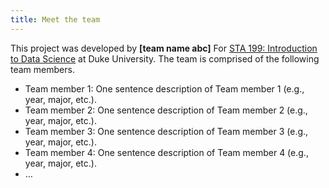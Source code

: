 ```yaml
---
title: Meet the team
---
```



This project was developed by **\[team name abc\]** For [STA 199: Introduction to Data Science](https://sta199-f24.github.io/) at Duke University.
The team is comprised of the following team members.


-   Team member 1: One sentence description of Team member 1 (e.g., year, major, etc.). 
-   Team member 2: One sentence description of Team member 2 (e.g., year, major, etc.).
-   Team member 3: One sentence description of Team member 3 (e.g., year, major, etc.).
-   Team member 4: One sentence description of Team member 4 (e.g., year, major, etc.).
-   ...
